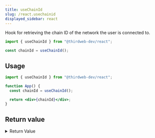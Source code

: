 ```yaml
---
title: useChainId
slug: /react.usechainid
displayed_sidebar: react
---
```


Hook for retrieving the chain ID of the network the user is connected to.

```jsx
import { useChainId } from "@thirdweb-dev/react";

const chainId = useChainId();
```

## Usage

```jsx
import { useChainId } from "@thirdweb-dev/react";

function App() {
  const chainId = useChainId();

  return <div>{chainId}</div>;
}
```

## Return value

<details>
  <summary>Return Value</summary>
  <div>

A `number` representing the current chain id, or `undefined` if the user is not connected to a wallet.

```ts
number | undefined;
```

For Example, if the user is connected to the Ethereum Mainnet, the return value will be `1`.

</div>
</details>
